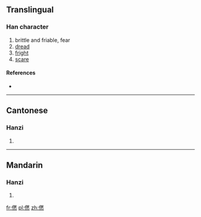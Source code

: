 ==Translingual==

===Han character===
{{Han char|rn=9|rad=人|as=12|sn=14|four=|canj=人月大火 (OBKF)}}

# brittle and friable, fear
# [[dread]]
# [[fright]]
# [[scare]]

====References====
* {{Han ref|kx=0116.240|hdz=10220.130|uh=3484|ud=13444}}

----

==Cantonese==

===Hanzi===
{{yue-hanzi|jyut=|y=jim5, ngam4}}

# {{defn|lang=yue|sort=人12}}

----

==Mandarin==

===Hanzi===
{{cmn-hanzi|pin=[[nàng]] ([[nang4]]), [[nèn]] ([[nen4]]), [[rǎn]] ([[ran3]])|wg=nang<sup>4</sup>, nen<sup>4</sup>, jan<sup>3</sup>}}

# {{defn|lang=cmn|sort=人12}}

[[fr:㒄]]
[[pl:㒄]]
[[zh:㒄]]